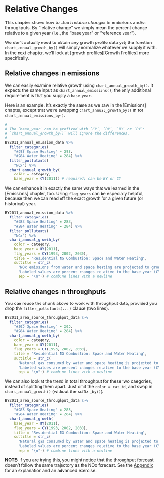 # Relative Changes

This chapter shows how to chart *relative changes* in emissions and/or throughputs. By "relative change" we simply mean the percent change relative to a given year (i.e., the "base year" or "reference year").

We don't actually need to obtain any growth profile data yet; the function `chart_annual_growth_by()` will simply normalize whatever we supply it with. In the next chapter, we'll look at [growth profiles][Growth Profiles] more specifically.

## Relative changes in emissions

We can easily examine relative growth using `chart_annual_growth_by()`. It expects the same input as `chart_annual_emissions()`; the only additional requirement is that you supply a `base_year`. 

Here is an example. It's exactly the same as we saw in the [Emissions] chapter, except that we're swapping `chart_annual_growth_by()` in for `chart_annual_emissions_by()`.

```r
#
# The `base_year` can be prefixed with `CY`, `BY`, `RY` or `PY`;
# `chart_annual_growth_by()` will ignore the differences.
# 
BY2011_annual_emission_data %>%
  filter_categories(
    "#283 Space Heating" = 283, 
    "#284 Water Heating" = 284) %>%
  filter_pollutants(
    "NOx") %>%
  chart_annual_growth_by(
    color = category,
    base_year = CY(2011)) # required; can be BY or CY
```

We can enhance it in exactly the same ways that we learned in the [Emissions] chapter, too. Using `flag_years` can be especially helpful, because then we can read off the exact growth for a given future (or historical) year.

```r
BY2011_annual_emission_data %>%
  filter_categories(
    "#283 Space Heating" = 283, 
    "#284 Water Heating" = 284) %>%
  filter_pollutants(
    "NOx") %>%
  chart_annual_growth_by(
    color = category,
    base_year = BY(2011),
    flag_years = CY(1993, 2002, 2030),
    title = "Residential NG Combustion: Space and Water Heating",
    subtitle = str_c(
      "NOx emissions from water and space heating are projected to grow by +24% from CY2011 to CY2030.",
      "Labeled values are percent changes relative to the base year (CY2011).",
      sep = "\n")) # combine lines with a newline
```

## Relative changes in throughputs

You can reuse the chunk above to work with throughput data, provided you drop the `filter_pollutants(...)` clause (two lines).

```r
BY2011_area_source_throughput_data %>%
  filter_categories(
    "#283 Space Heating" = 283, 
    "#284 Water Heating" = 284) %>%
  chart_annual_growth_by(
    color = category,
    base_year = BY(2011),
    flag_years = CY(1993, 2002, 2030),
    title = "Residential NG Combustion: Space and Water Heating",
    subtitle = str_c(
      "Natural gas consumed by water and space heating is projected to grow by +24% from CY2011 to CY2030.",
      "Labeled values are percent changes relative to the base year (CY2011).",
      sep = "\n")) # combine lines with a newline
```

We can also look at the trend in total throughput for these two caegories, instead of splitting them apart. Just omit the `color = cat_id`, and swap in `chart_annual_growth()` (without the suffix `_by()`).

```r
BY2011_area_source_throughput_data %>%
  filter_categories(
    "#283 Space Heating" = 283, 
    "#284 Water Heating" = 284) %>%
  chart_annual_growth(
    base_year = BY(2011),
    flag_years = CY(1993, 2002, 2030),
    title = "Residential NG Combustion: Space and Water Heating",
    subtitle = str_c(
      "Natural gas consumed by water and space heating is projected to grow by +24% from CY2011 to CY2030.",
      "Labeled values are percent changes relative to the base year (CY2011).",
      sep = "\n")) # combine lines with a newline
```


**NOTE:** If you are trying this, you might notice that the throughput forecast doesn't follow the same trajectory as the NOx forecast. See the [Appendix](#appendix-BY2011-cat_283-forecast) for an explanation and an advanced exercise.

